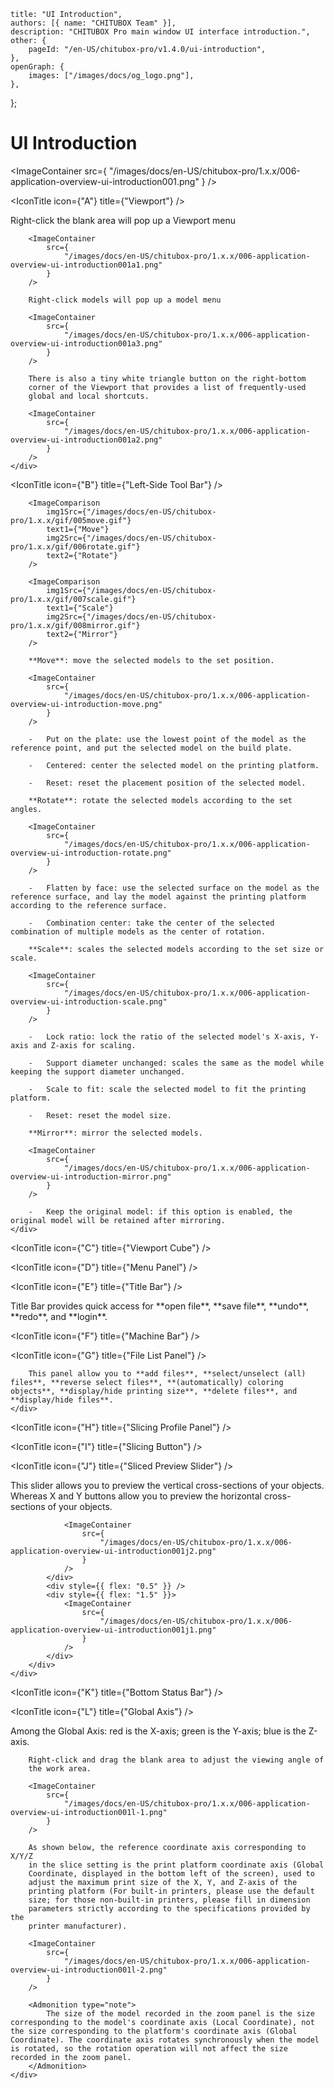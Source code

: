 
	title: "UI Introduction",
	authors: [{ name: "CHITUBOX Team" }],
	description: "CHITUBOX Pro main window UI interface introduction.",
	other: {
		pageId: "/en-US/chitubox-pro/v1.4.0/ui-introduction",
	},
	openGraph: {
		images: ["/images/docs/og_logo.png"],
	},
};

# UI Introduction

<ImageContainer
	src={
		"/images/docs/en-US/chitubox-pro/1.x.x/006-application-overview-ui-introduction001.png"
	}
/>

<IconTitle icon={"A"} title={"Viewport"} />

<div style={{ display: "flex" }}>
	<div style={{flex: "0 0 4rem"}}></div>
	<div>
		Right-click the blank area will pop up a Viewport menu

    	<ImageContainer
    		src={
    			"/images/docs/en-US/chitubox-pro/1.x.x/006-application-overview-ui-introduction001a1.png"
    		}
    	/>

    	Right-click models will pop up a model menu

    	<ImageContainer
    		src={
    			"/images/docs/en-US/chitubox-pro/1.x.x/006-application-overview-ui-introduction001a3.png"
    		}
    	/>

    	There is also a tiny white triangle button on the right-bottom
    	corner of the Viewport that provides a list of frequently-used
    	global and local shortcuts.

    	<ImageContainer
    		src={
    			"/images/docs/en-US/chitubox-pro/1.x.x/006-application-overview-ui-introduction001a2.png"
    		}
    	/>
    </div>

</div>

<IconTitle icon={"B"} title={"Left-Side Tool Bar"} />

<div style={{ display: "flex" }}>
	<div style={{flex: "0 0 4rem"}}></div>
	<div>
		<ImageContainer
				src={
					"/images/docs/en-US/chitubox-pro/1.x.x/006-application-overview-ui-introduction001b1.png"
				}
			/>

    	<ImageComparison
    		img1Src={"/images/docs/en-US/chitubox-pro/1.x.x/gif/005move.gif"}
    		text1={"Move"}
    		img2Src={"/images/docs/en-US/chitubox-pro/1.x.x/gif/006rotate.gif"}
    		text2={"Rotate"}
    	/>

    	<ImageComparison
    		img1Src={"/images/docs/en-US/chitubox-pro/1.x.x/gif/007scale.gif"}
    		text1={"Scale"}
    		img2Src={"/images/docs/en-US/chitubox-pro/1.x.x/gif/008mirror.gif"}
    		text2={"Mirror"}
    	/>

    	**Move**: move the selected models to the set position.

    	<ImageContainer
    		src={
    			"/images/docs/en-US/chitubox-pro/1.x.x/006-application-overview-ui-introduction-move.png"
    		}
    	/>

    	-   Put on the plate: use the lowest point of the model as the reference point, and put the selected model on the build plate.

    	-   Centered: center the selected model on the printing platform.

    	-   Reset: reset the placement position of the selected model.

    	**Rotate**: rotate the selected models according to the set angles.

    	<ImageContainer
    		src={
    			"/images/docs/en-US/chitubox-pro/1.x.x/006-application-overview-ui-introduction-rotate.png"
    		}
    	/>

    	-   Flatten by face: use the selected surface on the model as the reference surface, and lay the model against the printing platform according to the reference surface.

    	-   Combination center: take the center of the selected combination of multiple models as the center of rotation.

    	**Scale**: scales the selected models according to the set size or scale.

    	<ImageContainer
    		src={
    			"/images/docs/en-US/chitubox-pro/1.x.x/006-application-overview-ui-introduction-scale.png"
    		}
    	/>

    	-   Lock ratio: lock the ratio of the selected model's X-axis, Y-axis and Z-axis for scaling.

    	-   Support diameter unchanged: scales the same as the model while keeping the support diameter unchanged.

    	-   Scale to fit: scale the selected model to fit the printing platform.

    	-   Reset: reset the model size.

    	**Mirror**: mirror the selected models.

    	<ImageContainer
    		src={
    			"/images/docs/en-US/chitubox-pro/1.x.x/006-application-overview-ui-introduction-mirror.png"
    		}
    	/>

    	-   Keep the original model: if this option is enabled, the original model will be retained after mirroring.
    </div>

</div>

<IconTitle icon={"C"} title={"Viewport Cube"} />

<IconTitle icon={"D"} title={"Menu Panel"} />

<IconTitle icon={"E"} title={"Title Bar"} />

<div style={{ display: "flex" }}>
	<div style={{ flex: "0 0 4rem" }}></div>
	<div>
		<p>
			Title Bar provides quick access for **open file**, **save file**,
			**undo**, **redo**, and **login**.
		</p>
	</div>
</div>

<IconTitle icon={"F"} title={"Machine Bar"} />

<IconTitle icon={"G"} title={"File List Panel"} />

<div style={{ display: "flex" }}>
	<div style={{flex: "0 0 4rem"}}></div>
	<div>
		<ImageContainer
			src={
				"/images/docs/en-US/chitubox-pro/1.x.x/006-application-overview-ui-introduction001g1.png"
			}
		/>

    	This panel allow you to **add files**, **select/unselect (all) files**, **reverse select files**, **(automatically) coloring objects**, **display/hide printing size**, **delete files**, and **display/hide files**.
    </div>

</div>

<IconTitle icon={"H"} title={"Slicing Profile Panel"} />

<IconTitle icon={"I"} title={"Slicing Button"} />

<IconTitle icon={"J"} title={"Sliced Preview Slider"} />

<div style={{ display: "flex" }}>
	<div style={{flex: "0 0 4rem"}}></div>
	<div>
		<div
			style={{
				width: "100%",
				overflow: "auto",
				display: "flex",
			}}
		>
			<div style={{ flex: "8" }}>
				This slider allows you to preview the vertical cross-sections of your objects. Whereas <span style={{ color: "red", fontWeight: "bold" }}>X</span> and <span style={{ color: "lightgreen", fontWeight: "bold" }}>Y</span> buttons allow you to preview the horizontal cross-sections of your objects.

    			<ImageContainer
    				src={
    					"/images/docs/en-US/chitubox-pro/1.x.x/006-application-overview-ui-introduction001j2.png"
    				}
    			/>
    		</div>
    		<div style={{ flex: "0.5" }} />
    		<div style={{ flex: "1.5" }}>
    			<ImageContainer
    				src={
    					"/images/docs/en-US/chitubox-pro/1.x.x/006-application-overview-ui-introduction001j1.png"
    				}
    			/>
    		</div>
    	</div>
    </div>

</div>

<IconTitle icon={"K"} title={"Bottom Status Bar"} />

<IconTitle icon={"L"} title={"Global Axis"} />

<div style={{ display: "flex" }}>
	<div style={{flex: "0 0 4rem"}}></div>
	<div>
		Among the Global Axis: red is the X-axis; green is the Y-axis; blue
		is the Z-axis.
		
		Right-click and drag the blank area to adjust the viewing angle of
		the work area.

    	<ImageContainer
    		src={
    			"/images/docs/en-US/chitubox-pro/1.x.x/006-application-overview-ui-introduction001l-1.png"
    		}
    	/>

    	As shown below, the reference coordinate axis corresponding to X/Y/Z
    	in the slice setting is the print platform coordinate axis (Global
    	Coordinate, displayed in the bottom left of the screen), used to
    	adjust the maximum print size of the X, Y, and Z-axis of the
    	printing platform (For built-in printers, please use the default
    	size; for those non-built-in printers, please fill in dimension
    	parameters strictly according to the specifications provided by the
    	printer manufacturer).

    	<ImageContainer
    		src={
    			"/images/docs/en-US/chitubox-pro/1.x.x/006-application-overview-ui-introduction001l-2.png"
    		}
    	/>

    	<Admonition type="note">
    		The size of the model recorded in the zoom panel is the size corresponding to the model's coordinate axis (Local Coordinate), not the size corresponding to the platform's coordinate axis (Global Coordinate). The coordinate axis rotates synchronously when the model is rotated, so the rotation operation will not affect the size recorded in the zoom panel.
    	</Admonition>
    </div>

</div>
